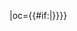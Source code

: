 {{fb team|t=西安安馨园|tan=西安安馨园足球俱乐部|tc=CHN|abb={{#if:{{{abb|}}}|安馨园}}|oc={{#if:{{{oc|}}}|{{{oc}}}}}}}<!--
--><noinclude>[[Category:中国足球超级联赛模板|{{PAGENAME}}]]</noinclude>